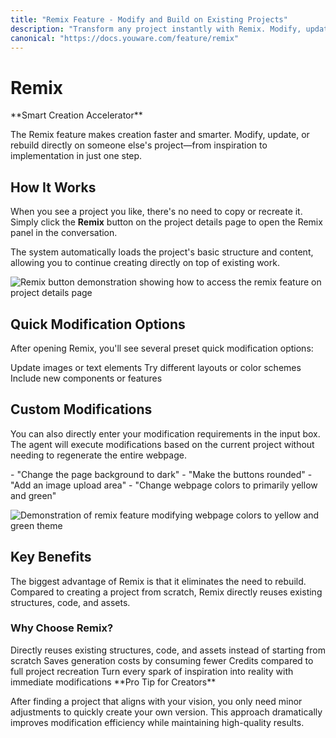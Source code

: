 ```yaml
---
title: "Remix Feature - Modify and Build on Existing Projects"
description: "Transform any project instantly with Remix. Modify, update, or rebuild directly on someone else's work—from inspiration to implementation in one step."
canonical: "https://docs.youware.com/feature/remix"
---
```


# Remix

<Note>
**Smart Creation Accelerator**

The Remix feature makes creation faster and smarter. Modify, update, or rebuild directly on someone else's project—from inspiration to implementation in just one step.
</Note>

## How It Works

When you see a project you like, there's no need to copy or recreate it. Simply click the **Remix** button on the project details page to open the Remix panel in the conversation.

<Info>
The system automatically loads the project's basic structure and content, allowing you to continue creating directly on top of existing work.
</Info>

![Remix button demonstration showing how to access the remix feature on project details page](/images/remix-button.gif)

## Quick Modification Options

After opening Remix, you'll see several preset quick modification options:

<CardGroup cols={3}>
  <Card title="Replace Content" icon="copy">
    Update images or text elements
  </Card>
  <Card title="New Theme" icon="palette">
    Try different layouts or color schemes
  </Card>
  <Card title="Add Sections" icon="plus">
    Include new components or features
  </Card>
</CardGroup>

## Custom Modifications

You can also directly enter your modification requirements in the input box. The agent will execute modifications based on the current project without needing to regenerate the entire webpage.

<Accordion title="Example Modification Requests">
  - "Change the page background to dark"
  - "Make the buttons rounded" 
  - "Add an image upload area"
  - "Change webpage colors to primarily yellow and green"
</Accordion>

![Demonstration of remix feature modifying webpage colors to yellow and green theme](/images/remix-modification.gif)

## Key Benefits

The biggest advantage of Remix is that it eliminates the need to rebuild. Compared to creating a project from scratch, Remix directly reuses existing structures, code, and assets.

### Why Choose Remix?

<AccordionGroup>
<Accordion title="No Rebuilding Required" icon="refresh-cw">
Directly reuses existing structures, code, and assets instead of starting from scratch
</Accordion>

<Accordion title="Cost Efficient" icon="dollar-sign">
Saves generation costs by consuming fewer Credits compared to full project recreation
</Accordion>

<Accordion title="Instant Implementation" icon="zap">
Turn every spark of inspiration into reality with immediate modifications
</Accordion>
</AccordionGroup>

<Tip>
**Pro Tip for Creators**

After finding a project that aligns with your vision, you only need minor adjustments to quickly create your own version. This approach dramatically improves modification efficiency while maintaining high-quality results.
</Tip>